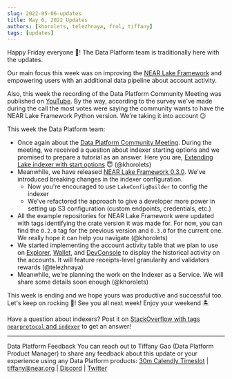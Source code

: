 ```yaml
---
slug: 2022-05-06-updates
title: May 6, 2022 Updates
authors: [khorolets, telezhnaya, frol, tiffany]
tags: [updates]
---
```


Happy Friday everyone 👋! The Data Platform team is traditionally here with the updates.

Our main focus this week was on improving the [NEAR Lake Framework](https://github.com/near/near-lake-framework) and empowering users with an additional data pipeline about account activity.

Also, this week the recording of the Data Platform Community Meeting was published on [YouTube](https://www.youtube.com/watch?v=-5nG77ReU4g). By the way, according to the survey we've made during the call the most votes were saying the community wants to have the NEAR Lake Framework Python version. We're taking it into account 😉

This week the Data Platform team:

<!-- truncate -->

- Once again about the [Data Platform Community Meeting](https://www.youtube.com/watch?v=-5nG77ReU4g). During the meeting, we received a question about indexer starting options and we promised to prepare a tutorial as an answer. Here you are, [Extending Lake indexer with start options](https://near-indexers.io/tutorials/lake/lake-start-options) 😇 (@khorolets)
- Meanwhile, we have released [NEAR Lake Framework 0.3.0](https://github.com/near/near-lake-framework/releases/tag/v0.3.0). We've introduced breaking changes in the indexer configuration.
    - Now you're encouraged to use `LakeConfigBuilder` to config the indexer
    - We've refactored the approach to give a developer more power in setting up S3 configuration (custom endpoints, credentials, etc.)
- All the example repositories for NEAR Lake Framework were updated with tags identifying the crate version it was made for. For now, you can find the `0.2.0` tag for the previous version and `0.3.0` for the current one. We really hope it can help you navigate (@khorolets)
- We started implementing the account activity table that we plan to use on [Explorer](https://explorer.near.org), [Wallet](https://wallet.near.org), and [DevConsole](https://console.pagoda.co) to display the historical activity on the accounts. It will feature receipts-level granularity and validators rewards (@telezhnaya)
- Meanwhile, we're planning the work on the Indexer as a Service. We will share some details soon enough (@khorolets)

This week is ending and we hope yours was productive and successful too. Let's keep on rocking 🤘! See you all next week! Enjoy your weekend 🏝

Have a question about indexers? Post it on [StackOverflow with tags `nearprotocol` and `indexer`](https://stackoverflow.com/questions/tagged/nearprotocol+indexer) to get an answer!

---

Data Platform Feedback
You can reach out to Tiffany Gao (Data Platform Product Manager) to share any feedback about this update or your experience using any Data Platform products:
[30m Calendly Timeslot](https://calendly.com/tiffany-236/30min) | [tiffany@near.org](mailto:tiffany@near.org) | [Discord](https://discord.com/channels/490367152054992913/542945453533036544) | [Twitter](https://twitter.com/TiffanyYijiaGao)
